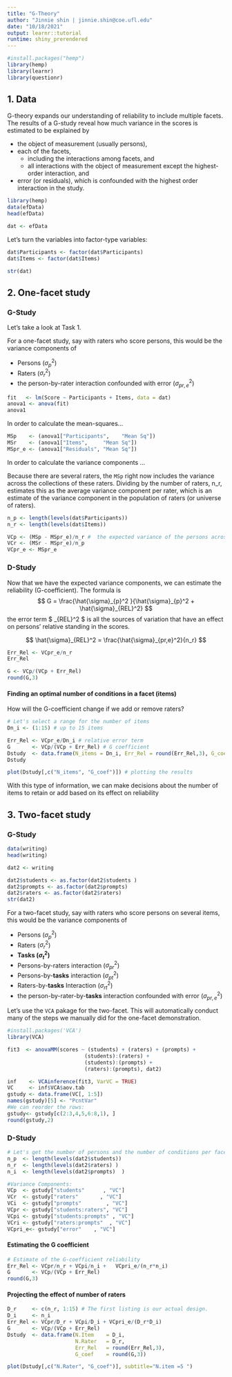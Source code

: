 ```yaml
---
title: "G-Theory"
author: "Jinnie shin | jinnie.shin@coe.ufl.edu"
date: "10/18/2021"
output: learnr::tutorial
runtime: shiny_prerendered
---
```


```r
#install.packages("hemp")
library(hemp)
library(learnr)
library(questionr)
```

## 1. Data 

G-theory expands our understanding of reliability to include multiple facets. The results of a G-study reveal how much variance in the scores is estimated to be explained by

- the object of measurement (usually persons),
- each of the facets,
  - including the interactions among facets, and
  - all interactions with the object of measurement except the highest-order interaction, and
- error (or residuals), which is confounded with the highest order interaction in the study.


```r
library(hemp)
data(efData)
head(efData)

dat <- efData
```

Let’s turn the variables  into factor-type variables:
```r

dat$Participants <- factor(dat$Participants)
dat$Items <- factor(dat$Items)

str(dat)
```

## 2. One-facet study 

### G-Study 
Let's take a look at Task 1.  

For a one-facet study, say with raters who score persons, this would be the variance components of

- Persons ($\sigma_{p}^2$)
- Raters ($\sigma_{r}^2$)
- the person-by-rater interaction confounded with error ($\sigma_{pr,e}^2$)

```r
fit   <- lm(Score ~ Participants + Items, data = dat)
anova1 <- anova(fit)
anova1 
``` 

In order to calculate the mean-squares...

```r

MSp    <- (anova1["Participants",    "Mean Sq"])
MSr    <- (anova1["Items",     "Mean Sq"])
MSpr_e <- (anova1["Residuals", "Mean Sq"])
```

In order to calculate the variance components ... 

Because there are several raters, the  `MSp` right now includes the variance across the collections of these raters. Dividing by the number of raters, n_r, estimates this as the average variance component per rater, which is an estimate of the variance component in the population of raters (or universe of raters).

```r

n_p <- length(levels(dat$Participants))
n_r <- length(levels(dat$Items))

VCp <- (MSp - MSpr_e)/n_r #  the expected variance of the persons across a single condition of the other facet 
VCr <- (MSr - MSpr_e)/n_p
VCpr_e <- MSpr_e

```

### D-Study 
Now that we have the expected variance components, we can estimate the reliability (G-coefficient). The formula is
$$ G = \frac{\hat{\sigma}_{p}^2 }{\hat{\sigma}_{p}^2 + \hat{\sigma}_{REL}^2} $$
the error term $ \hat{\sigma}_{REL}^2 $ is all the sources of variation that have an effect on persons’ relative standing in the scores.

$$ \hat{\sigma}_{REL}^2 = \frac{\hat{\sigma}_{pr,e}^2}{n_r} $$ 

```r
Err_Rel <- VCpr_e/n_r
Err_Rel

G <- VCp/(VCp + Err_Rel)
round(G,3)

``` 

#### Finding an optimal number of conditions in a facet (items)
How will the G-coefficient change if we add or remove raters?
```r

# Let's select a range for the number of items 
Dn_i <- (1:15) # up to 15 items 

Err_Rel <- VCpr_e/Dn_i # relative error term 
G       <- VCp/(VCp + Err_Rel) # G coefficient 
Dstudy  <- data.frame(N_items = Dn_i, Err_Rel = round(Err_Rel,3), G_coef = round(G,3))
Dstudy

plot(Dstudy[,c("N_items", "G_coef")]) # plotting the results 
``` 

With this type of information, we can make decisions about the number of items to retain or add based on its effect on reliability 

## 3. Two-facet study 
### G-Study 

```r
data(writing)
head(writing)

dat2 <- writing 

dat2$students <- as.factor(dat2$students )
dat2$prompts <- as.factor(dat2$prompts)
dat2$raters <- as.factor(dat2$raters)
str(dat2)
``` 

For a two-facet study, say with raters who score persons on several items, this would be the variance components of

- Persons ($\sigma_{p}^2$)
- Raters ($\sigma_{r}^2$)
- **Tasks ($\sigma_{t}^2$)**
- Persons-by-raters interaction ($\sigma_{pr}^2$)
- Persons-by-**tasks** interaction ($\sigma_{pt}^2$)
- Raters-by-**tasks** Interaction ($\sigma_{rt}^2$)
- the person-by-rater-by-**tasks** interaction confounded with error ($\sigma_{pr,e}^2$)

Let's use the `VCA` pakage for the two-facet. This will automatically conduct many of the steps we manually did for the one-facet demonstration. 
```r
#install.packages('VCA')
library(VCA)

fit3  <- anovaMM(scores ~ (students) + (raters) + (prompts) + 
                         (students):(raters) + 
                         (students):(prompts) + 
                         (raters):(prompts), dat2)

inf    <- VCAinference(fit3, VarVC = TRUE)
VC     <- inf$VCA$aov.tab
gstudy <- data.frame(VC[, 1:5])
names(gstudy)[5] <- "PcntVar"
#We can reorder the rows:
gstudy<- gstudy[c(2:3,4,5,6:8,1), ]
round(gstudy,2)

``` 

### D-Study 

```r
# Let's get the number of persons and the number of conditions per facet
n_p  <- length(levels(dat2$students))
n_r  <- length(levels(dat2$raters) )
n_i  <- length(levels(dat2$prompts)  )

#Variance Components:
VCp  <- gstudy["students"      , "VC"]
VCr  <- gstudy["raters"       , "VC"]
VCi  <- gstudy["prompts"        , "VC"]
VCpr <- gstudy["students:raters", "VC"]
VCpi <- gstudy["students:prompts" , "VC"]
VCri <- gstudy["raters:prompts"  , "VC"]
VCpri_e<- gstudy["error"    , "VC"]
```

#### Estimating the G coefficient 
```r
# Estimate of the G-coefficient reliability 
Err_Rel <- VCpr/n_r + VCpi/n_i +   VCpri_e/(n_r*n_i)
G       <- VCp/(VCp + Err_Rel)
round(G,3)
```

#### Projecting the effect of number of raters
```r
D_r     <- c(n_r, 1:15) # The first listing is our actual design.
D_i     <- n_i
Err_Rel <- VCpr/D_r + VCpi/D_i + VCpri_e/(D_r*D_i)
G       <- VCp/(VCp + Err_Rel)
Dstudy  <- data.frame(N.Item    = D_i, 
                      N.Rater   = D_r, 
                      Err_Rel   = round(Err_Rel,3),
                      G_coef    = round(G,3))

plot(Dstudy[,c("N.Rater", "G_coef")], subtitle="N.item =5 ")
``` 
